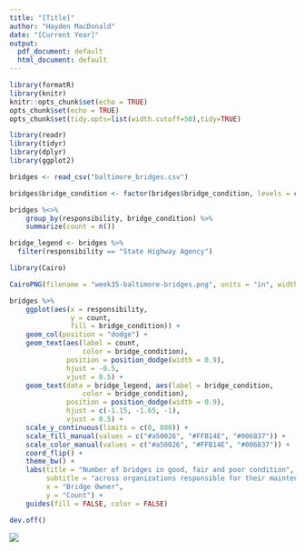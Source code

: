 ---
title: "[Title]"
author: "Hayden MacDonald"
date: "[Current Year]"
output:
  pdf_document: default
  html_document: default
---

```{r setup, include=FALSE}
library(formatR)
library(knitr)
knitr::opts_chunk$set(echo = TRUE)
opts_chunk$set(echo = TRUE)
opts_chunk$set(tidy.opts=list(width.cutoff=50),tidy=TRUE)
```

```{r packages, message = FALSE, warnings = FALSE}
library(readr)
library(tidyr)
library(dplyr)
library(ggplot2)
```

```{r import}
bridges <- read_csv("baltimore_bridges.csv")
```

```{r wrangle}
bridges$bridge_condition <- factor(bridges$bridge_condition, levels = c("Poor", "Fair", "Good"))

bridges %<>%
    group_by(responsibility, bridge_condition) %>%
    summarize(count = n())

bridge_legend <- bridges %>%
  filter(responsibility == "State Highway Agency")
```

```{r viz}
library(Cairo)

CairoPNG(filename = "week35-baltimore-bridges.png", units = "in", width = 9, height = 9, res = 300)

bridges %>%  
    ggplot(aes(x = responsibility, 
               y = count, 
               fill = bridge_condition)) +
    geom_col(position = "dodge") +
    geom_text(aes(label = count, 
                  color = bridge_condition), 
              position = position_dodge(width = 0.9), 
              hjust = -0.5, 
              vjust = 0.5) + 
    geom_text(data = bridge_legend, aes(label = bridge_condition, 
                  color = bridge_condition), 
              position = position_dodge(width = 0.9), 
              hjust = c(-1.15, -1.65, -1), 
              vjust = 0.5) +
    scale_y_continuous(limits = c(0, 800)) +
    scale_fill_manual(values = c("#a50026", "#FFB14E", "#006837")) +
    scale_color_manual(values = c("#a50026", "#FFB14E", "#006837")) +
    coord_flip() +
    theme_bw() + 
    labs(title = "Number of bridges in good, fair and poor condition",
         subtitle = "across organizations responsible for their maintenance in Baltimore and Maryland",
         x = "Bridge Owner",
         y = "Count") +
    guides(fill = FALSE, color = FALSE)

dev.off()
```

![](week35-baltimore-bridges.png)




















